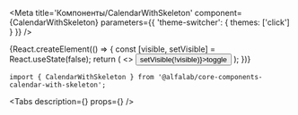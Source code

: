 


<Meta
    title='Компоненты/CalendarWithSkeleton'
    component={CalendarWithSkeleton}
    parameters={{ 'theme-switcher': { themes: ['click'] } }}
/>


<!-- Canvas -->

<Story name='CalendarWithSkeleton'>
    {React.createElement(() => {
        const [visible, setVisible] = React.useState(false);
        return (
            <>
                <CalendarWithSkeleton calendarVisible={ visible }/>
                <Button size="xs" onClick={() => setVisible(!visible)}>toggle</Button>
            </>
        );
    })}
</Story>


<!-- Docs -->

<ComponentHeader
    name='CalendarWithSkeleton'
    version={version}
    package='@alfalab/core-components-calendar-with-skeleton'
    stage={1}
    design='https://www.figma.com/file/uGndMZufgvqxaNQTaNTEjG/B2B-Web-Components?node-id=3911%3A22929'
/>

```tsx
import { CalendarWithSkeleton } from '@alfalab/core-components-calendar-with-skeleton';
```

<Tabs
  description={<Description />}
  props={<Props of={CalendarWithSkeleton} />}
/>